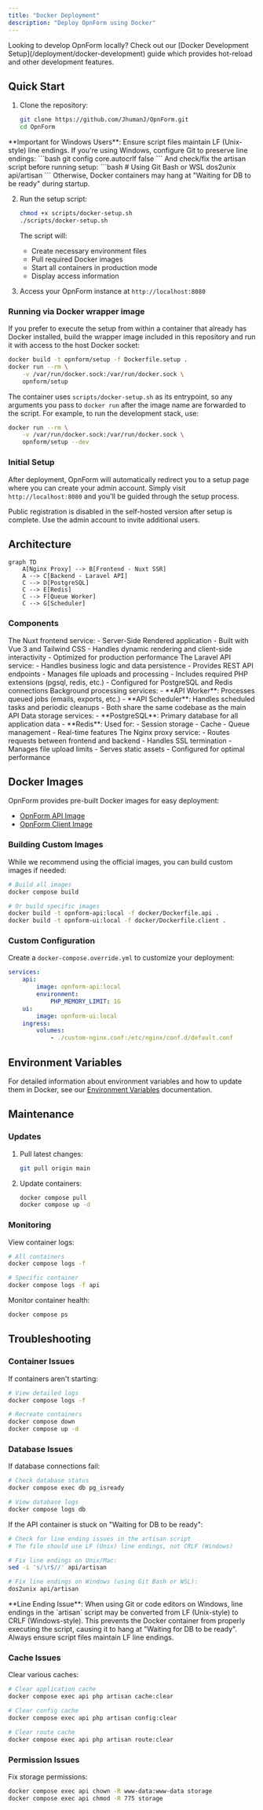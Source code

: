 ```yaml
---
title: "Docker Deployment"
description: "Deploy OpnForm using Docker"
---
```



<CloudVersion />

<Tip>
    Looking to develop OpnForm locally? Check out our [Docker Development
    Setup](/deployment/docker-development) guide which provides hot-reload and
    other development features.
</Tip>

## Quick Start

1. Clone the repository:
    ```bash
    git clone https://github.com/JhumanJ/OpnForm.git
    cd OpnForm
    ```

<Warning>
    **Important for Windows Users**: Ensure script files maintain LF
    (Unix-style) line endings. If you're using Windows, configure Git to
    preserve line endings: ```bash git config core.autocrlf false ``` And
    check/fix the artisan script before running setup: ```bash # Using Git Bash
    or WSL dos2unix api/artisan ``` Otherwise, Docker containers may hang at
    "Waiting for DB to be ready" during startup.
</Warning>

2. Run the setup script:

    ```bash
    chmod +x scripts/docker-setup.sh
    ./scripts/docker-setup.sh
    ```

    The script will:

    - Create necessary environment files
    - Pull required Docker images
    - Start all containers in production mode
    - Display access information

3. Access your OpnForm instance at `http://localhost:8080`

### Running via Docker wrapper image

If you prefer to execute the setup from within a container that already has
Docker installed, build the wrapper image included in this repository and run
it with access to the host Docker socket:

```bash
docker build -t opnform/setup -f Dockerfile.setup .
docker run --rm \
    -v /var/run/docker.sock:/var/run/docker.sock \
    opnform/setup
```

The container uses `scripts/docker-setup.sh` as its entrypoint, so any
arguments you pass to `docker run` after the image name are forwarded to the
script. For example, to run the development stack, use:

```bash
docker run --rm \
    -v /var/run/docker.sock:/var/run/docker.sock \
    opnform/setup --dev
```

### Initial Setup

After deployment, OpnForm will automatically redirect you to a setup page where you can create your admin account. Simply visit `http://localhost:8080` and you'll be guided through the setup process.

<Note>
    Public registration is disabled in the self-hosted version after setup is
    complete. Use the admin account to invite additional users.
</Note>

## Architecture

```mermaid
graph TD
    A[Nginx Proxy] --> B[Frontend - Nuxt SSR]
    A --> C[Backend - Laravel API]
    C --> D[PostgreSQL]
    C --> E[Redis]
    C --> F[Queue Worker]
    C --> G[Scheduler]
```

### Components

<Tabs>
    <Tab title="Frontend">
        The Nuxt frontend service: - Server-Side Rendered application - Built
        with Vue 3 and Tailwind CSS - Handles dynamic rendering and client-side
        interactivity - Optimized for production performance
    </Tab>
    <Tab title="Backend">
        The Laravel API service: - Handles business logic and data persistence -
        Provides REST API endpoints - Manages file uploads and processing -
        Includes required PHP extensions (pgsql, redis, etc.) - Configured for
        PostgreSQL and Redis connections
    </Tab>
    <Tab title="Workers">
        Background processing services: - **API Worker**: Processes queued jobs
        (emails, exports, etc.) - **API Scheduler**: Handles scheduled tasks and
        periodic cleanups - Both share the same codebase as the main API
    </Tab>
    <Tab title="Databases">
        Data storage services: - **PostgreSQL**: Primary database for all
        application data - **Redis**: Used for: - Session storage - Cache -
        Queue management - Real-time features
    </Tab>
    <Tab title="Proxy">
        The Nginx proxy service: - Routes requests between frontend and backend
        - Handles SSL termination - Manages file upload limits - Serves static
        assets - Configured for optimal performance
    </Tab>
</Tabs>

## Docker Images

OpnForm provides pre-built Docker images for easy deployment:

-   [OpnForm API Image](https://hub.docker.com/r/jhumanj/opnform-api)
-   [OpnForm Client Image](https://hub.docker.com/r/jhumanj/opnform-client)

### Building Custom Images

While we recommend using the official images, you can build custom images if needed:

```bash
# Build all images
docker compose build

# Or build specific images
docker build -t opnform-api:local -f docker/Dockerfile.api .
docker build -t opnform-ui:local -f docker/Dockerfile.client .
```

### Custom Configuration

Create a `docker-compose.override.yml` to customize your deployment:

```yaml
services:
    api:
        image: opnform-api:local
        environment:
            PHP_MEMORY_LIMIT: 1G
    ui:
        image: opnform-ui:local
    ingress:
        volumes:
            - ./custom-nginx.conf:/etc/nginx/conf.d/default.conf
```

## Environment Variables

For detailed information about environment variables and how to update them in Docker, see our [Environment Variables](/configuration/environment-variables#docker-environment-variables) documentation.

## Maintenance

### Updates

1. Pull latest changes:

    ```bash
    git pull origin main
    ```

2. Update containers:
    ```bash
    docker compose pull
    docker compose up -d
    ```

### Monitoring

View container logs:

```bash
# All containers
docker compose logs -f

# Specific container
docker compose logs -f api
```

Monitor container health:

```bash
docker compose ps
```

## Troubleshooting

### Container Issues

If containers aren't starting:

```bash
# View detailed logs
docker compose logs -f

# Recreate containers
docker compose down
docker compose up -d
```

### Database Issues

If database connections fail:

```bash
# Check database status
docker compose exec db pg_isready

# View database logs
docker compose logs db
```

If the API container is stuck on "Waiting for DB to be ready":

```bash
# Check for line ending issues in the artisan script
# The file should use LF (Unix) line endings, not CRLF (Windows)

# Fix line endings on Unix/Mac:
sed -i 's/\r$//' api/artisan

# Fix line endings on Windows (using Git Bash or WSL):
dos2unix api/artisan
```

<Note>
    **Line Ending Issue**: When using Git or code editors on Windows, line
    endings in the `artisan` script may be converted from LF (Unix-style) to
    CRLF (Windows-style). This prevents the Docker container from properly
    executing the script, causing it to hang at "Waiting for DB to be ready".
    Always ensure script files maintain LF line endings.
</Note>

### Cache Issues

Clear various caches:

```bash
# Clear application cache
docker compose exec api php artisan cache:clear

# Clear config cache
docker compose exec api php artisan config:clear

# Clear route cache
docker compose exec api php artisan route:clear
```

### Permission Issues

Fix storage permissions:

```bash
docker compose exec api chown -R www-data:www-data storage
docker compose exec api chmod -R 775 storage
```
